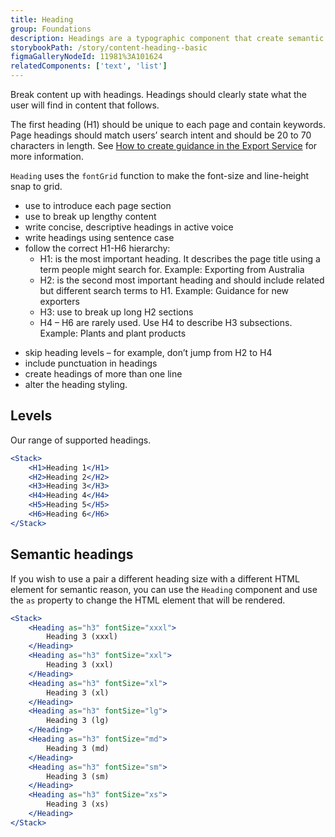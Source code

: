 ```yaml
---
title: Heading
group: Foundations
description: Headings are a typographic component that create semantic structure, allow users to scan content by creating relative visual prominence and support search engine optimisation.
storybookPath: /story/content-heading--basic
figmaGalleryNodeId: 11981%3A101624
relatedComponents: ['text', 'list']
---
```


Break content up with headings. Headings should clearly state what the user will find in content that follows.

The first heading (H1) should be unique to each page and contain keywords. Page headings should match users’ search intent and should be 20 to 70 characters in length. See [How to create guidance in the Export Service](/guides/how-to-write-guidance) for more information.

`Heading` uses the `fontGrid` function to make the font-size and line-height snap to grid.

<DoHeading />

- use to introduce each page section
- use to break up lengthy content
- write concise, descriptive headings in active voice
- write headings using sentence case
- follow the correct H1-H6 hierarchy:
  - H1: is the most important heading. It describes the page title using a term people might search for. Example: Exporting from Australia
  - H2: is the second most important heading and should include related but different search terms to H1. Example: Guidance for new exporters
  - H3: use to break up long H2 sections
  - H4 – H6 are rarely used. Use H4 to describe H3 subsections. Example: Plants and plant products

<DontHeading />

- skip heading levels – for example, don’t jump from H2 to H4
- include punctuation in headings
- create headings of more than one line
- alter the heading styling.

## Levels

Our range of supported headings.

```jsx live
<Stack>
	<H1>Heading 1</H1>
	<H2>Heading 2</H2>
	<H3>Heading 3</H3>
	<H4>Heading 4</H4>
	<H5>Heading 5</H5>
	<H6>Heading 6</H6>
</Stack>
```

## Semantic headings

If you wish to use a pair a different heading size with a different HTML element for semantic reason, you can use the `Heading` component and use the `as` property to change the HTML element that will be rendered.

```jsx live
<Stack>
	<Heading as="h3" fontSize="xxxl">
		Heading 3 (xxxl)
	</Heading>
	<Heading as="h3" fontSize="xxl">
		Heading 3 (xxl)
	</Heading>
	<Heading as="h3" fontSize="xl">
		Heading 3 (xl)
	</Heading>
	<Heading as="h3" fontSize="lg">
		Heading 3 (lg)
	</Heading>
	<Heading as="h3" fontSize="md">
		Heading 3 (md)
	</Heading>
	<Heading as="h3" fontSize="sm">
		Heading 3 (sm)
	</Heading>
	<Heading as="h3" fontSize="xs">
		Heading 3 (xs)
	</Heading>
</Stack>
```
